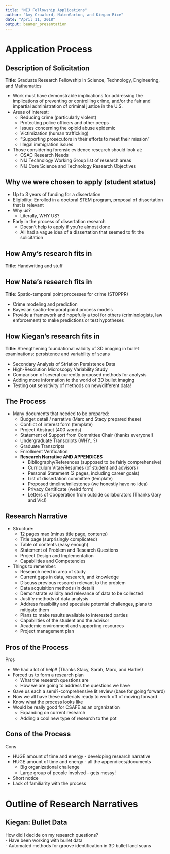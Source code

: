 ```yaml
---
title: "NIJ Fellowship Applications"
author: "Amy Crawford, NatenGarton, and Kiegan Rice"
date: "April 11, 2018"
output: beamer_presentation
---
```


# Application Process  

## Description of Solicitation  

**Title**:  Graduate Research Fellowship in Science, Technology, Engineering, and Mathematics  

- Work must have demonstrable implications for addressing the implications of preventing or controlling crime, and/or the fair and impartial administration of criminal justice in the U.S.  
- Areas of interest:  
    - Reducing crime (particularly violent) 
    - Protecting police officers and other peeps 
    - Issues concerning the opioid abuse epidemic 
    - Victimization (human trafficking) 
    - "Supporting prosecutors in their efforts to meet their mission"
    - Illegal immigration issues  
- Those considering forensic evidence research should look at:  
    - OSAC Research Needs 
    - NIJ Technology Working Group list of research areas  
    - NIJ Core Science and Technology Research Objectives  


## Why we were chosen to apply (student status)  

- Up to 3 years of funding for a dissertation  
- Eligibility: Enrolled in a doctoral STEM program, proposal of dissertation that is relevant  
- Why us?  
    - Literally, WHY US?  
- Early in the process of dissertation research  
    - Doesn't help to apply if you're almost done  
    - All had a vague idea of a dissertation that seemed to fit the solicitation  



## How Amy's research fits in  

**Title**: Handwriting and stuff 


## How Nate's research fits in  

**Title**:  Spatio-temporal point processes for crime (STOPPR)  

- Crime modeling and prediction
- Bayesian spatio-temporal point process models 
- Provide a framework and hopefully a tool for others (criminologists, law enforcement) to make predictions or test hypotheses  

## How Kiegan's research fits in  

**Title**:  Strengthening foundational validity of 3D imaging in bullet examinations: persistence and variability of scans  

- Secondary Analysis of Striation Persistence Data  
- High-Resolution Microscopy Variability Study 
- Comparison of several currently proposed methods for analysis  
- Adding more information to the world of 3D bullet imaging 
- Testing out sensitivity of methods on new/different data!  


## The Process  
- Many documents that needed to be prepared:  
    - Budget detail / narrative (Marc and Stacy prepared these)
    - Conflict of interest form (template)
    - Project Abstract (400 words)
    - Statement of Support from Committee Chair (thanks everyone!)  
    - Undergraduate Transcripts (WHY...?)
    - Graduate Transcripts
    - Enrollment Verification  
    - **Research Narrative AND APPENDICES** 
        - Bibliography/References (supposed to be fairly comprehensive)  
        - Curriculum Vitae/Resumes (of student and advisors)  
        - Personal Statement (2 pages, including career goals)
        - List of dissertation committee (template)
        - Proposed timeline/milestones (we honestly have no idea)
        - Privacy Certificate (weird form)
        - Letters of Cooperation from outside collaborators (Thanks Gary and Vic!)  

 
## Research Narrative   
- Structure:  
    - 12 pages max (minus title page, contents)
    - Title page (surprisingly complicated) 
    - Table of contents (easy enough)
    - Statement of Problem and Research Questions  
    - Project Design and Implementation  
    - Capabilities and Competencies  
- Things to remember:  
    - Research need in area of study 
    - Current gaps in data, research, and knowledge  
    - Discuss previous research relevant to the problem 
    - Data acquisition methods (in detail)
    - Demonstrate validity and relevance of data to be collected  
    - Justify methods of data analysis 
    - Address feasibility and speculate potential challenges, plans to mitigate them  
    - Plans to make results available to interested parties 
    - Capabilities of the student and the advisor
    - Academic environment and supporting resources 
    - Project management plan  
    

## Pros of the Process
Pros  

- We had a lot of help!! (Thanks Stacy, Sarah, Marc, and Harlie!)
- Forced us to form a research plan  
    - What the research questions are  
    - How we are going to address the questions we have  
- Gave us each a semi?-comprehensive lit review (base for going forward)  
- Now we all have these materials ready to work off of moving forward  
- Know what the process looks like  
- Would be really good for CSAFE as an organization  
    - Expanding on current research 
    - Adding a cool new type of research to the pot  
    

## Cons of the Process  
Cons  

- HUGE amount of time and energy - developing research narrative
- HUGE amount of time and energy - all the appendices/documents  
    - Big organizational challenge  
    - Large group of people involved - gets messy!
- Short notice  
- Lack of familiarity with the process  
  
  
# Outline of Research Narratives  

## Kiegan: Bullet Data  

How did I decide on my research questions?  
- Have been working with bullet data  
- Automated methods for groove identification in 3D bullet land scans  



  
